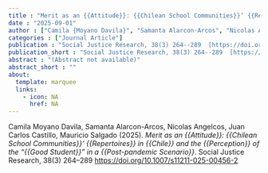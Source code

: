 ```yaml
---
title : "Merit as an {{Attitude}}: {{Chilean School Communities}}’ {{Repertoires}} in {{Chile}} and the {{Perception}} of the “{{Good Student}}” in a {{Post-pandemic Scenario}}"
date : "2025-09-01"
author : ["Camila {Moyano Davila}", "Samanta Alarcon-Arcos", "Nicolas Angelcos", "Juan Carlos Castillo", "Mauricio Salgado"]
categories : ["Journal Article"]
publication : "Social Justice Research, 38(3) 264--289  [https://doi.org/10.1007/s11211-025-00456-2](https://doi.org/10.1007/s11211-025-00456-2)"
publication_short : "Social Justice Research, 38(3) 264--289  [https://doi.org/10.1007/s11211-025-00456-2](https://doi.org/10.1007/s11211-025-00456-2)"
abstract : "(Abstract not available)"
abstract_short : ""
about:
  template: marquee
  links:
    - icon: NA
      href: NA
---
```



::: {.callout-note title="How to cite this work"}

Camila Moyano Davila, Samanta Alarcon-Arcos, Nicolas Angelcos, Juan Carlos Castillo, Mauricio Salgado (2025). *Merit as an {{Attitude}}: {{Chilean School Communities}}’ {{Repertoires}} in {{Chile}} and the {{Perception}} of the “{{Good Student}}” in a {{Post-pandemic Scenario}}*. Social Justice Research, 38(3) 264--289  [https://doi.org/10.1007/s11211-025-00456-2](https://doi.org/10.1007/s11211-025-00456-2)

:::

